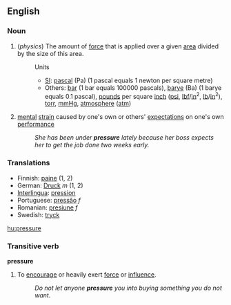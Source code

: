 ==English==
=== Noun ===
#(''physics'') The amount of [[force]] that is applied over a given [[area]] divided by the size of this area.
#:Units
#:*[[SI]]: [[pascal]] (Pa) (1 pascal equals 1 newton per square metre)
#:*Others: [[bar]] (1 bar equals 100000 pascals), [[barye]] (Ba) (1 barye equals 0.1 pascal), [[pound]]s per square [[inch]] ([[psi]], [[lbf]]/[[in]]<sup>2</sup>, [[lb]]/[[in]]<sup>2</sup>), [[torr]], [[mmHg]], [[atmosphere]] ([[atm]])
#[[mental]] [[strain]] caused by one's own or others' [[expectation]]s on one's own [[performance]]
#:''She has been under '''pressure''' lately because her boss expects her to get the job done two weeks early.''

=== Translations ===
*Finnish: [[paine]] (1, 2)
*German: [[Druck]] ''m'' (1, 2)
*[[Interlingua]]: [[pression]]
*Portuguese: [[pressão]] ''f''
*Romanian: [[presiune]] ''f''
*Swedish: [[tryck]]

[[hu:pressure]]

===Transitive verb===
'''pressure'''
#To [[encourage]] or heavily exert [[force]] or [[influence]].
#:''Do not let anyone '''pressure''' you into buying something you do not want.''